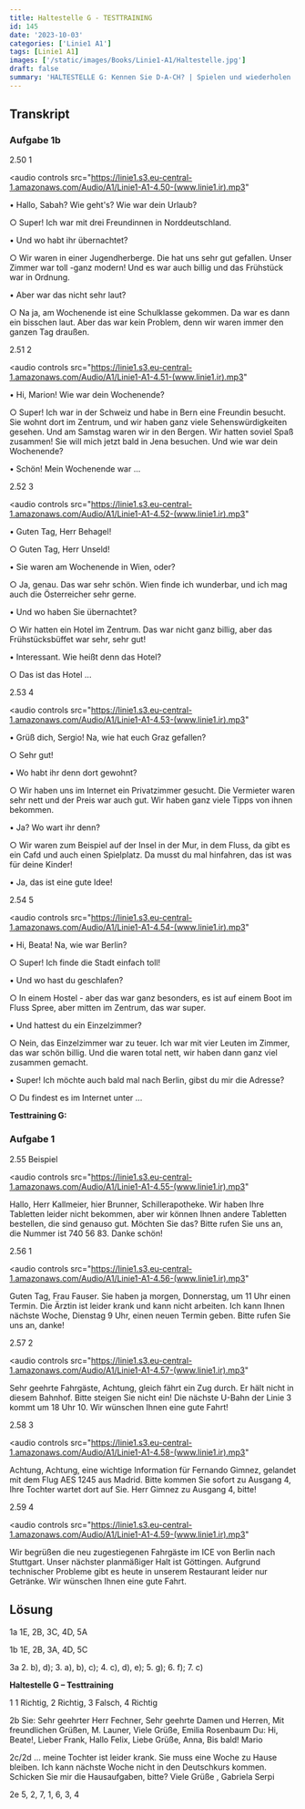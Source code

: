 ```yaml
---
title: Haltestelle G - TESTTRAINING
id: 145
date: '2023-10-03'
categories: ['Linie1 A1']
tags: [Linie1 A1]
images: ['/static/images/Books/Linie1-A1/Haltestelle.jpg']
draft: false
summary: 'HALTESTELLE G: Kennen Sie D-A-CH? | Spielen und wiederholen | Sprechtraining | TESTTRAINING: Hören | Schreiben'
---
```


## Transkript

### Aufgabe 1b

2.50 1

<audio
  controls
  src="https://linie1.s3.eu-central-1.amazonaws.com/Audio/A1/Linie1-A1-4.50-(www.linie1.ir).mp3"
></audio>

• Hallo, Sabah? Wie geht's? Wie war dein Urlaub?

○ Super! Ich war mit drei Freundinnen in Norddeutschland.

• Und wo habt ihr übernachtet?

○ Wir waren in einer Jugendherberge. Die hat uns sehr gut gefallen. Unser Zimmer war toll -ganz modern! Und es war auch billig und das Frühstück war in Ordnung.

• Aber war das nicht sehr laut?

○ Na ja, am Wochenende ist eine Schulklasse gekommen. Da war es dann ein bisschen laut. Aber das war kein Problem, denn wir waren immer den ganzen Tag draußen.

2.51 2

<audio
  controls
  src="https://linie1.s3.eu-central-1.amazonaws.com/Audio/A1/Linie1-A1-4.51-(www.linie1.ir).mp3"
></audio>

• Hi, Marion! Wie war dein Wochenende?

○ Super! Ich war in der Schweiz und habe in Bern eine Freundin besucht. Sie wohnt dort im Zentrum, und wir haben ganz viele Sehenswürdigkeiten gesehen. Und am Samstag waren wir in den Bergen. Wir hatten soviel Spaß zusammen! Sie will mich jetzt bald in Jena besuchen. Und wie war dein Wochenende?

• Schön! Mein Wochenende war ...

2.52 3

<audio
  controls
  src="https://linie1.s3.eu-central-1.amazonaws.com/Audio/A1/Linie1-A1-4.52-(www.linie1.ir).mp3"
></audio>

• Guten Tag, Herr Behagel!

○ Guten Tag, Herr Unseld!

• Sie waren am Wochenende in Wien, oder?

○ Ja, genau. Das war sehr schön. Wien finde ich wunderbar, und ich mag auch die Österreicher sehr gerne.

• Und wo haben Sie übernachtet?

○ Wir hatten ein Hotel im Zentrum. Das war nicht ganz billig, aber das Frühstücksbüffet war sehr, sehr gut!

• Interessant. Wie heißt denn das Hotel?

○ Das ist das Hotel ...

2.53 4

<audio
  controls
  src="https://linie1.s3.eu-central-1.amazonaws.com/Audio/A1/Linie1-A1-4.53-(www.linie1.ir).mp3"
></audio>

• Grüß dich, Sergio! Na, wie hat euch Graz gefallen?

○ Sehr gut!

• Wo habt ihr denn dort gewohnt?

○ Wir haben uns im Internet ein Privatzimmer gesucht. Die Vermieter waren sehr nett und der Preis war auch gut. Wir haben ganz viele Tipps von ihnen bekommen.

• Ja? Wo wart ihr denn?

○ Wir waren zum Beispiel auf der Insel in der Mur, in dem Fluss, da gibt es ein Cafd und auch einen Spielplatz. Da musst du mal hinfahren, das ist was für deine Kinder!

• Ja, das ist eine gute Idee!

2.54 5

<audio
  controls
  src="https://linie1.s3.eu-central-1.amazonaws.com/Audio/A1/Linie1-A1-4.54-(www.linie1.ir).mp3"
></audio>

• Hi, Beata! Na, wie war Berlin?

○ Super! Ich finde die Stadt einfach toll!

• Und wo hast du geschlafen?

○ In einem Hostel - aber das war ganz besonders, es ist auf einem Boot im Fluss Spree, aber mitten im Zentrum, das war super.

• Und hattest du ein Einzelzimmer?

○ Nein, das Einzelzimmer war zu teuer. Ich war mit vier Leuten im Zimmer, das war schön billig. Und die waren total nett, wir haben dann ganz viel zusammen gemacht.

• Super! Ich möchte auch bald mal nach Berlin, gibst du mir die Adresse?

○ Du findest es im Internet unter ...

**Testtraining G:**

### Aufgabe 1

2.55 Beispiel

<audio
  controls
  src="https://linie1.s3.eu-central-1.amazonaws.com/Audio/A1/Linie1-A1-4.55-(www.linie1.ir).mp3"
></audio>

Hallo, Herr Kallmeier, hier Brunner, Schillerapotheke. Wir haben Ihre Tabletten leider nicht bekommen, aber wir können Ihnen andere Tabletten bestellen, die sind genauso gut. Möchten Sie das? Bitte rufen Sie uns an, die Nummer ist 740 56 83\. Danke schön!

2.56 1

<audio
  controls
  src="https://linie1.s3.eu-central-1.amazonaws.com/Audio/A1/Linie1-A1-4.56-(www.linie1.ir).mp3"
></audio>

Guten Tag, Frau Fauser. Sie haben ja morgen, Donnerstag, um 11 Uhr einen Termin. Die Ärztin ist leider krank und kann nicht arbeiten. Ich kann Ihnen nächste Woche, Dienstag 9 Uhr, einen neuen Termin geben. Bitte rufen Sie uns an, danke!

2.57 2

<audio
  controls
  src="https://linie1.s3.eu-central-1.amazonaws.com/Audio/A1/Linie1-A1-4.57-(www.linie1.ir).mp3"
></audio>

Sehr geehrte Fahrgäste, Achtung, gleich fährt ein Zug durch. Er hält nicht in diesem Bahnhof. Bitte steigen Sie nicht ein! Die nächste U-Bahn der Linie 3 kommt um 18 Uhr 10\. Wir wünschen Ihnen eine gute Fahrt!

2.58 3

<audio
  controls
  src="https://linie1.s3.eu-central-1.amazonaws.com/Audio/A1/Linie1-A1-4.58-(www.linie1.ir).mp3"
></audio>

Achtung, Achtung, eine wichtige Information für Fernando Gimnez, gelandet mit dem Flug AES 1245 aus Madrid. Bitte kommen Sie sofort zu Ausgang 4, Ihre Tochter wartet dort auf Sie. Herr Gimnez zu Ausgang 4, bitte!

2.59 4

<audio
  controls
  src="https://linie1.s3.eu-central-1.amazonaws.com/Audio/A1/Linie1-A1-4.59-(www.linie1.ir).mp3"
></audio>

Wir begrüßen die neu zugestiegenen Fahrgäste im ICE von Berlin nach Stuttgart. Unser nächster planmäßiger Halt ist Göttingen. Aufgrund technischer Probleme gibt es heute in unserem Restaurant leider nur Getränke. Wir wünschen Ihnen eine gute Fahrt.

## Lösung

1a 1E, 2B, 3C, 4D, 5A

1b 1E, 2B, 3A, 4D, 5C

3a 2\. b), d); 3\. a), b), c); 4\. c), d), e); 5\. g); 6\. f); 7\. c)

**Haltestelle G – Testtraining**

1 1 Richtig, 2 Richtig, 3 Falsch, 4 Richtig

2b Sie: Sehr geehrter Herr Fechner, Sehr geehrte Damen und Herren, Mit freundlichen Grüßen, M. Launer, Viele Grüße, Emilia Rosenbaum Du: Hi, Beate!, Lieber Frank, Hallo Felix, Liebe Grüße, Anna, Bis bald! Mario

2c/2d … meine Tochter ist leider krank. Sie muss eine Woche zu Hause bleiben. Ich kann nächste Woche nicht in den Deutschkurs kommen. Schicken Sie mir die Hausaufgaben, bitte? Viele Grüße , Gabriela Serpi

2e 5, 2, 7, 1, 6, 3, 4
